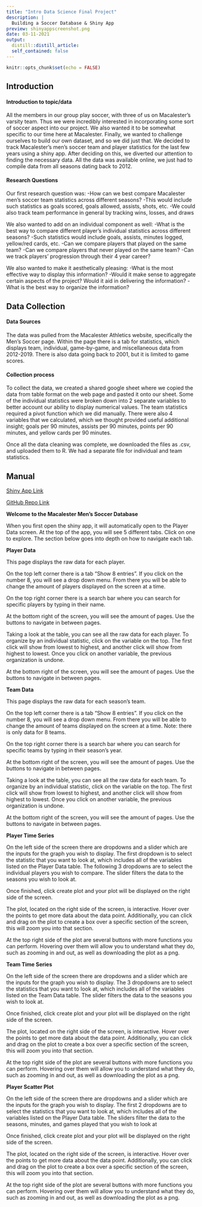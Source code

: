 ```yaml
---
title: "Intro Data Science Final Project"
description: |
  Building a Soccer Database & Shiny App
preview: shinyappscreenshot.png
date: 03-11-2021
output: 
  distill::distill_article:
  self_contained: false
---
```

```r
knitr::opts_chunk$set(echo = FALSE)
```



## Introduction


#### Introduction to topic/data

All the members in our group play soccer, with three of us on Macalester’s varsity team. Thus we were incredibly interested in incorporating some sort of soccer aspect into our project. We also wanted it to be somewhat specific to our time here at Macalester. Finally, we wanted to challenge ourselves to build our own dataset, and so we did just that. We decided to track Macalester’s men’s soccer team and player statistics for the last few years using a shiny app. After deciding on this, we diverted our attention to finding the necessary data. All the data was available online, we just had to compile data from all seasons dating back to 2012.


#### Research Questions
Our first research question was:
-How can we best compare Macalester men’s soccer team statistics across different seasons? 
    -This would include such statistics as goals scored, goals allowed, assists, shots, etc.
    -We could also track team performance in general by tracking wins, losses, and draws

We also wanted to add on an individual component as well: 
-What is the best way to compare different player’s individual statistics across different seasons? 
    -Such statistics would include goals, assists, minutes logged, yellow/red cards, etc.
    -Can we compare players that played on the same team?
    -Can we compare players that never played on the same team? 
    -Can we track players' progression through their 4 year career? 

We also wanted to make it aesthetically pleasing:
-What is the most effective way to display this information? 
    -Would it make sense to aggregate certain aspects of the project? Would it aid in delivering the            information? 
    -What is the best way to organize the information?



## Data Collection


#### Data Sources

The data was pulled from the Macalester Athletics website, specifically the Men's Soccer page.  Within the page there is a tab for statistics, which displays team, individual, game-by-game, and miscellaneous data from 2012-2019. There is also data going back to 2001, but it is limited to game scores.

#### Collection process

To collect the data, we created a shared google sheet where we copied the data from table format on the web page and pasted it onto our sheet. Some of the individual statistics were broken down into 2 separate variables to better account our ability to display numerical values. The team statistics required a pivot function which we did manually. There were also 4 variables that we calculated, which we thought provided useful additional insight; goals per 90 minutes, assists per 90 minutes, points per 90 minutes, and yellow cards per 90 minutes. 

Once all the data cleaning was complete, we downloaded the files as .csv, and uploaded them to R. We had a separate file for individual and team statistics.

## Manual

[Shiny App Link](https://nolanmeyer.shinyapps.io/DataSciFinalProjMSOC/)

[GitHub Repo Link](https://github.com/nolan-meyer/final_project)

**Welcome to the Macalester Men’s Soccer Database**

When you first open the shiny app, it will automatically open to the Player Data screen. At the top of the app, you will see 5 different tabs. Click on one to explore. The section below goes into depth on how to navigate each tab.

**Player Data**

This page displays the raw data for each player. 

On the top left corner there is a tab “Show 8 entries”. If you click on the number 8, you will see a drop down menu. From there you will be able to change the amount of players displayed on the screen at a time. 

On the top right corner there is a search bar where you can search for specific players by typing in their name.

At the bottom right of the screen, you will see the amount of pages. Use the buttons to navigate in between pages. 

Taking a look at the table, you can see all the raw data for each player. To organize by an individual statistic, click on the variable on the top. The first click will show from lowest to highest, and another click will show from highest to lowest. Once you click on another variable, the previous organization is undone. 

At the bottom right of the screen, you will see the amount of pages. Use the buttons to navigate in between pages. 

**Team Data**

This page displays the raw data for each season’s team. 

On the top left corner there is a tab “Show 8 entries”. If you click on the number 8, you will see a drop down menu. From there you will be able to change the amount of teams displayed on the screen at a time. Note: there is only data for 8 teams.

On the top right corner there is a search bar where you can search for specific teams by typing in their season’s year.

At the bottom right of the screen, you will see the amount of pages. Use the buttons to navigate in between pages. 

Taking a look at the table, you can see all the raw data for each team. To organize by an individual statistic, click on the variable on the top. The first click will show from lowest to highest, and another click will show from highest to lowest. Once you click on another variable, the previous organization is undone. 

At the bottom right of the screen, you will see the amount of pages. Use the buttons to navigate in between pages. 

**Player Time Series**

On the left side of the screen there are dropdowns and a slider which are the inputs for the graph you wish to display. The first dropdown is to select the statistic that you want to look at, which includes all of the variables listed on the Player Data table. The following 3 dropdowns are to select the individual players you wish to compare. The slider filters the data to the seasons you wish to look at.

Once finished, click create plot and your plot will be displayed on the right side of the screen.

The plot, located on the right side of the screen, is interactive. Hover over the points to get more data about the data point. Additionally, you can click and drag on the plot to create a box over a specific section of the screen, this will zoom you into that section.

At the top right side of the plot are several buttons with more functions you can perform. Hovering over them will allow you to understand what they do, such as zooming in and out, as well as downloading the plot as a png.

**Team Time Series**

On the left side of the screen there are dropdowns and a slider which are the inputs for the graph you wish to display. The 3 dropdowns are to select the statistics that you want to look at, which includes all of the variables listed on the Team Data table. The slider filters the data to the seasons you wish to look at.

Once finished, click create plot and your plot will be displayed on the right side of the screen.

The plot, located on the right side of the screen, is interactive. Hover over the points to get more data about the data point. Additionally, you can click and drag on the plot to create a box over a specific section of the screen, this will zoom you into that section.

At the top right side of the plot are several buttons with more functions you can perform. Hovering over them will allow you to understand what they do, such as zooming in and out, as well as downloading the plot as a png.

**Player Scatter Plot**

On the left side of the screen there are dropdowns and a slider which are the inputs for the graph you wish to display. The first 2 dropdowns are to select the statistics that you want to look at, which includes all of the variables listed on the Player Data table. The sliders filter the data to the seasons, minutes, and games played that you wish to look at

Once finished, click create plot and your plot will be displayed on the right side of the screen.

The plot, located on the right side of the screen, is interactive. Hover over the points to get more data about the data point. Additionally, you can click and drag on the plot to create a box over a specific section of the screen, this will zoom you into that section.

At the top right side of the plot are several buttons with more functions you can perform. Hovering over them will allow you to understand what they do, such as zooming in and out, as well as downloading the plot as a png.
